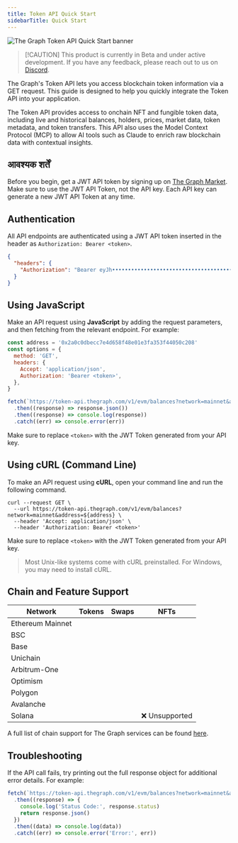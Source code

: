 ```yaml
---
title: Token API Quick Start
sidebarTitle: Quick Start
---
```



![The Graph Token API Quick Start banner](/img/token-api-quickstart-banner.jpg)

> [!CAUTION] This product is currently in Beta and under active development. If you have any feedback, please reach out to us on [Discord](https://discord.gg/graphprotocol).

The Graph's Token API lets you access blockchain token information via a GET request. This guide is designed to help you quickly integrate the Token API into your application.

The Token API provides access to onchain NFT and fungible token data, including live and historical balances, holders, prices, market data, token metadata, and token transfers. This API also uses the Model Context Protocol (MCP) to allow AI tools such as Claude to enrich raw blockchain data with contextual insights.

## आवश्यक शर्तें

Before you begin, get a JWT API token by signing up on [The Graph Market](https://thegraph.market/). Make sure to use the JWT API Token, not the API key. Each API key can generate a new JWT API Token at any time.

## Authentication

All API endpoints are authenticated using a JWT API token inserted in the header as `Authorization: Bearer <token>`.

```json
{
  "headers": {
    "Authorization": "Bearer eyJh•••••••••••••••••••••••••••••••••••••••••••••••••••••••••••••••••••••••••••••••••••••••••••••••••••••••••••••••••••••••••••••••••••••••••••••••••••••••••••••••••••••••••••••••••••••••••••••••••••••••••••••••••••••••••••••••••••••••••••••••••••••••••••••••••••••••••••••••••••••••••••••••••••••••••••••••••••••••••••••••••••••••••••••••••••••••••••••••••••••••••••••••••••••••••••••••••••••••••••••••••••••••••••••••••••••••••••••••••••NnlA"
  }
}
```

## Using JavaScript

Make an API request using **JavaScript** by adding the request parameters, and then fetching from the relevant endpoint. For example:

```js label="index.js"
const address = '0x2a0c0dbecc7e4d658f48e01e3fa353f44050c208'
const options = {
  method: 'GET',
  headers: {
    Accept: 'application/json',
    Authorization: 'Bearer <token>',
  },
}

fetch(`https://token-api.thegraph.com/v1/evm/balances?network=mainnet&address=${address}`)
  .then((response) => response.json())
  .then((response) => console.log(response))
  .catch((err) => console.error(err))
```

Make sure to replace `<token>` with the JWT Token generated from your API key.

## Using cURL (Command Line)

To make an API request using **cURL**, open your command line and run the following command.

```curl
curl --request GET \
  --url https://token-api.thegraph.com/v1/evm/balances?network=mainnet&address=${address} \
  --header 'Accept: application/json' \
  --header 'Authorization: Bearer <token>'
```

Make sure to replace `<token>` with the JWT Token generated from your API key.

> Most Unix-like systems come with cURL preinstalled. For Windows, you may need to install cURL.

## Chain and Feature Support

| Network          |      Tokens               |      Swaps                |      NFTs                 |
| ---------------- | :-----------------------: | :-----------------------: | :-----------------------: |
| Ethereum Mainnet | <Check alt="Supported" /> | <Check alt="Supported" /> | <Check alt="Supported" /> |
| BSC              | <Check alt="Supported" /> | <Check alt="Supported" /> | <Check alt="Supported" /> |
| Base             | <Check alt="Supported" /> | <Check alt="Supported" /> | <Check alt="Supported" /> |
| Unichain         | <Check alt="Supported" /> | <Check alt="Supported" /> | <Check alt="Supported" /> |
| Arbitrum-One     | <Check alt="Supported" /> | <Check alt="Supported" /> | <Check alt="Supported" /> |
| Optimism         | <Check alt="Supported" /> | <Check alt="Supported" /> | <Check alt="Supported" /> |
| Polygon          | <Check alt="Supported" /> | <Check alt="Supported" /> | <Check alt="Supported" /> |
| Avalanche        | <Check alt="Supported" /> | <Check alt="Supported" /> | <Check alt="Supported" /> |
| Solana           | <Check alt="Supported" /> | <Check alt="Supported" /> |    ❌ Unsupported          |

A full list of chain support for The Graph services can be found [here](/supported-networks/).

## Troubleshooting

If the API call fails, try printing out the full response object for additional error details. For example:

```js label="index.js"
fetch(`https://token-api.thegraph.com/v1/evm/balances?network=mainnet&address=${address}`)
  .then((response) => {
    console.log('Status Code:', response.status)
    return response.json()
  })
  .then((data) => console.log(data))
  .catch((err) => console.error('Error:', err))
```
